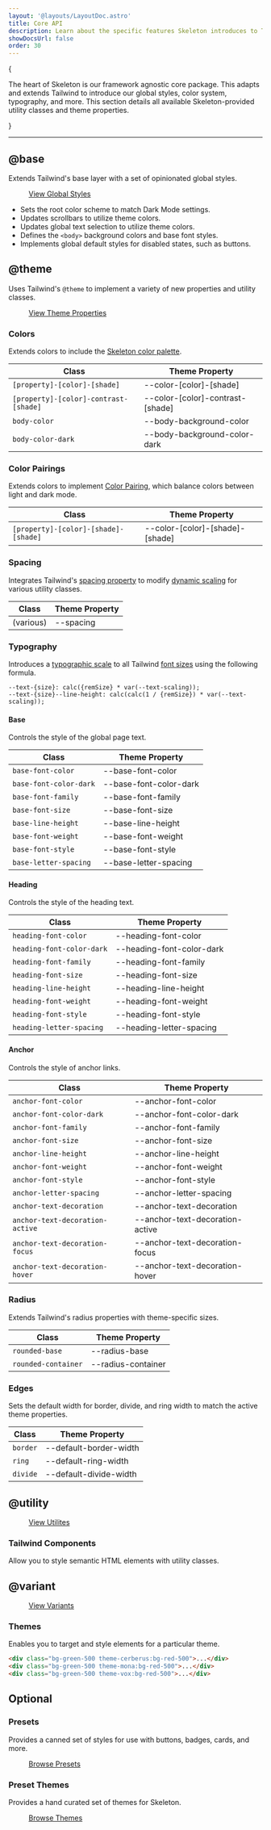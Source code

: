 ```yaml
---
layout: '@layouts/LayoutDoc.astro'
title: Core API
description: Learn about the specific features Skeleton introduces to Tailwind.
showDocsUrl: false
order: 30
---
```



{

<p class="text-xl">
	The heart of Skeleton is our framework agnostic core package. This adapts and extends Tailwind to introduce our global styles, color
	system, typography, and more. This section details all available Skeleton-provided utility classes and theme properties.
</p>

}

---

## @base

Extends Tailwind's base layer with a set of opinionated global styles.

<figure class="linker bg-noise">
	<a
		class="btn preset-filled"
		href="https://github.com/skeletonlabs/skeleton/blob/next/packages/skeleton/src/base/globals.css"
		target="_blank"
	>
		View Global Styles
	</a>
</figure>

- Sets the root color scheme to match Dark Mode settings.
- Updates scrollbars to utilize theme colors.
- Updates global text selection to utilize theme colors.
- Defines the `<body>` background colors and base font styles.
- Implements global default styles for disabled states, such as buttons.

## @theme

Uses Tailwind's `@theme` to implement a variety of new properties and utility classes.

<figure class="linker bg-noise">
	<a
		class="btn preset-filled"
		href="https://github.com/skeletonlabs/skeleton/blob/next/packages/skeleton/src/base/theme.scss"
		target="_blank"
	>
		View Theme Properties
	</a>
</figure>

### Colors

Extends colors to include the [Skeleton color palette](/docs/design/colors).

| Class                                 | Theme Property                   |
| ------------------------------------- | -------------------------------- |
| `[property]-[color]-[shade]`          | --color-[color]-[shade]          |
| `[property]-[color]-contrast-[shade]` | --color-[color]-contrast-[shade] |
| `body-color`                          | --body-background-color          |
| `body-color-dark`                     | --body-background-color-dark     |

### Color Pairings

Extends colors to implement [Color Pairing](/docs/design/colors#color-pairings), which balance colors between light and dark mode.

| Class                                | Theme Property                  |
| ------------------------------------ | ------------------------------- |
| `[property]-[color]-[shade]-[shade]` | --color-[color]-[shade]-[shade] |

### Spacing

Integrates Tailwind's [spacing property](https://tailwindcss.com/docs/functions-and-directives#spacing-function) to modify [dynamic scaling](/docs/design/spacing) for various utility classes.

| Class     | Theme Property |
| --------- | -------------- |
| (various) | --spacing      |

### Typography

Introduces a [typographic scale](https://designcode.io/typographic-scales) to all Tailwind [font sizes](https://tailwindcss.com/docs/font-size) using the following formula.

```plaintext
--text-{size}: calc({remSize} * var(--text-scaling));
--text-{size}--line-height: calc(calc(1 / {remSize}) * var(--text-scaling));
```

#### Base

Controls the style of the global page text.

| Class                  | Theme Property         |
| ---------------------- | ---------------------- |
| `base-font-color`      | --base-font-color      |
| `base-font-color-dark` | --base-font-color-dark |
| `base-font-family`     | --base-font-family     |
| `base-font-size`       | --base-font-size       |
| `base-line-height`     | --base-line-height     |
| `base-font-weight`     | --base-font-weight     |
| `base-font-style`      | --base-font-style      |
| `base-letter-spacing`  | --base-letter-spacing  |

#### Heading

Controls the style of the heading text.

| Class                     | Theme Property            |
| ------------------------- | ------------------------- |
| `heading-font-color`      | --heading-font-color      |
| `heading-font-color-dark` | --heading-font-color-dark |
| `heading-font-family`     | --heading-font-family     |
| `heading-font-size`       | --heading-font-size       |
| `heading-line-height`     | --heading-line-height     |
| `heading-font-weight`     | --heading-font-weight     |
| `heading-font-style`      | --heading-font-style      |
| `heading-letter-spacing`  | --heading-letter-spacing  |

#### Anchor

Controls the style of anchor links.

| Class                           | Theme Property                  |
| ------------------------------- | ------------------------------- |
| `anchor-font-color`             | --anchor-font-color             |
| `anchor-font-color-dark`        | --anchor-font-color-dark        |
| `anchor-font-family`            | --anchor-font-family            |
| `anchor-font-size`              | --anchor-font-size              |
| `anchor-line-height`            | --anchor-line-height            |
| `anchor-font-weight`            | --anchor-font-weight            |
| `anchor-font-style`             | --anchor-font-style             |
| `anchor-letter-spacing`         | --anchor-letter-spacing         |
| `anchor-text-decoration`        | --anchor-text-decoration        |
| `anchor-text-decoration-active` | --anchor-text-decoration-active |
| `anchor-text-decoration-focus`  | --anchor-text-decoration-focus  |
| `anchor-text-decoration-hover`  | --anchor-text-decoration-hover  |

### Radius

Extends Tailwind's radius properties with theme-specific sizes.

| Class               | Theme Property     |
| ------------------- | ------------------ |
| `rounded-base`      | --radius-base      |
| `rounded-container` | --radius-container |

### Edges

Sets the default width for border, divide, and ring width to match the active theme properties.

| Class    | Theme Property         |
| -------- | ---------------------- |
| `border` | --default-border-width |
| `ring`   | --default-ring-width   |
| `divide` | --default-divide-width |

## @utility

<figure class="linker bg-noise">
	<a href="https://github.com/skeletonlabs/skeleton/blob/next/packages/skeleton/src/utilities" target="_blank" class="btn preset-filled">
		View Utilites
	</a>
</figure>

### Tailwind Components

Allow you to style semantic HTML elements with utility classes.

<NavGrid collection="docs" path="tailwind/" classes="md:grid-cols-2" />

## @variant

<figure class="linker bg-noise">
	<a href="https://github.com/skeletonlabs/skeleton/blob/next/packages/skeleton/src/variants" target="_blank" class="btn preset-filled">
		View Variants
	</a>
</figure>

### Themes

Enables you to target and style elements for a particular theme.

```html
<div class="bg-green-500 theme-cerberus:bg-red-500">...</div>
<div class="bg-green-500 theme-mona:bg-red-500">...</div>
<div class="bg-green-500 theme-vox:bg-red-500">...</div>
```

## Optional

### Presets

Provides a canned set of styles for use with buttons, badges, cards, and more.

<figure class="linker bg-noise">
	<a href="/docs/design/presets" class="btn preset-filled">
		Browse Presets
	</a>
</figure>

### Preset Themes

Provides a hand curated set of themes for Skeleton.

<figure class="linker bg-noise">
	<a href="/docs/design/themes" class="btn preset-filled">
		Browse Themes
	</a>
</figure>
